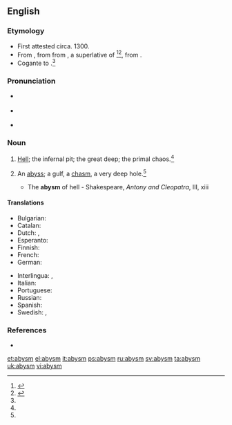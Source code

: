 ==English==

===Etymology===
* First attested circa. 1300. 
* From {{etyl|enm}} {{term|abime|lang=enm}}, from {{etyl|fro|en}} {{term|abisme|lang=fro}} from {{etyl|LL.}} {{term|abyssimus|lang=la}}, a superlative of {{term|abyssus||bottomless pit|lang=la}}<ref name=OCD>{{reference-book | last =| first = | authorlink =  | coauthors =  | editor =Lindberg, Christine A.    | others =  | title = The Oxford College Dictionary | origdate =  | origyear = 2002| origmonth =  | url =  | format =  | accessdate =  | accessyear =  | accessmonth =  | edition = 2nd | date =  | year =2007| month =  | publisher =Spark Publishing.  | location =New York, NY | language =  | id =  | doi = | isbn =978-1-4114-0500-4 | lccn = | ol = | pages =6| chapter =  | chapterurl =  | quote =}}</ref><ref name=SOED>{{reference-book | last =| first = | authorlink =  | coauthors =  | editor =Brown, Lesley  | others =  | title = The Shorter Oxford English Dictionary | origdate =  | origyear = 1933| origmonth =  | url =  | format =  | accessdate =  | accessyear =  | accessmonth =  | edition = 5th | date =  | year =2003| month =  | publisher =Oxford University Press  | location =Oxford, UK | language =  | id =  | doi = | isbn =978-0-19-860575-7 | lccn = | ol = | pages =11| chapter =  | chapterurl =  | quote =}}</ref>, from {{etyl|grc|en}} {{term|ἄβυσσος|tr=abussos|lang=grc|sc=polytonic}}.
* Cogante to {{etyl|fr}} {{term|abîme|lang=fr}}.<ref name=SOED/>

===Pronunciation===
* {{a|RP}} {{IPA|/əˈbɪz.m̩/}}
* {{a|US}} {{IPA|/əˈbɪz.m̩/}}
* {{rhymes|ɪzəm}}

===Noun===
{{en-noun}}

# {{archaic|poetic}} [[hell|Hell]]; the infernal pit; the great deep; the primal chaos.{{defdate|First attested around 1150 to 1350.}}<ref name=SOED/>
# {{nowadays|chiefly|literary}} An [[abyss]]; a gulf, a [[chasm]], a very deep hole.{{defdate|First attested in the late 15<sup>th</sup> century.}}<ref name=SOED/>
#* The '''abysm''' of hell - Shakespeare, ''Antony and Cleopatra'', III, xiii

====Translations====
{{trans-top|abyss}}
* Bulgarian: {{t+|bg|бездна|sc=Cyrl}}
* Catalan: {{t+|ca|abisme|m}}
* Dutch: {{t+|nl|afgrond|m}}, {{t+|nl|ravijn|n}}
* Esperanto: {{t+|eo|abismo}}
* Finnish: {{t-|fi|kuilu}}
* French: {{t+|fr|abîme|m}}
* German: {{t+|de|Abgrund|m}}
{{trans-mid}}
* Interlingua: {{t-|ia|abysso}}, {{t-|ia|abysmo}}
* Italian: {{t+|it|abisso|m}}
* Portuguese: {{t+|pt|abismo|m}}
* Russian: {{t+|ru|бездна|m|sc=Cyrl}}
* Spanish: {{t+|es|abismo|m}}
* Swedish: {{t+|sv|djup}}, {{t+|sv|avgrund}}
{{trans-bottom}}

===References===
<references/>
* {{R:Webster 1913}}

[[et:abysm]]
[[el:abysm]]
[[it:abysm]]
[[ps:abysm]]
[[ru:abysm]]
[[sv:abysm]]
[[ta:abysm]]
[[uk:abysm]]
[[vi:abysm]]